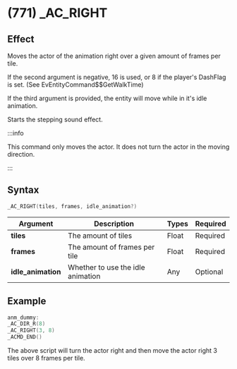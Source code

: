 # (771) _AC_RIGHT

## Effect

Moves the actor of the animation right over a given amount of frames per tile.

If the second argument is negative, 16 is used, or 8 if the player's DashFlag is set. (See EvEntityCommand$$GetWalkTime)

If the third argument is provided, the entity will move while in it's idle animation.

Starts the stepping sound effect.

:::info

This command only moves the actor. It does not turn the actor in the moving direction.

:::

## Syntax

```c
_AC_RIGHT(tiles, frames, idle_animation?)
```

| Argument | Description | Types | Required |
| - | - | - | - |
| **tiles** | The amount of tiles | Float | Required |
| **frames** | The amount of frames per tile | Float | Required |
| **idle_animation** | Whether to use the idle animation | Any | Optional |

## Example

```c
anm_dummy:
_AC_DIR_R(8)
_AC_RIGHT(3, 8)
_ACMD_END()
```

The above script will turn the actor right and then move the actor right 3 tiles over 8 frames per tile.
